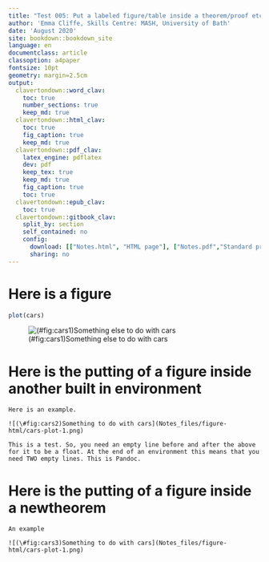 ```yaml
---
title: "Test 005: Put a labeled figure/table inside a theorem/proof etc."
author: 'Emma Cliffe, Skills Centre: MASH, University of Bath'
date: 'August 2020'
site: bookdown::bookdown_site
language: en
documentclass: article
classoption: a4paper
fontsize: 10pt
geometry: margin=2.5cm
output:
  clavertondown::word_clav:
    toc: true
    number_sections: true
    keep_md: true
  clavertondown::html_clav:
    toc: true
    fig_caption: true
    keep_md: true
  clavertondown::pdf_clav:
    latex_engine: pdflatex
    dev: pdf
    keep_tex: true
    keep_md: true
    fig_caption: true
    toc: true
  clavertondown::epub_clav:
    toc: true
  clavertondown::gitbook_clav:
    split_by: section
    self_contained: no
    config:
      download: [["Notes.html", "HTML page"], ["Notes.pdf","Standard print PDF"], ["NotesClear.pdf","Clear print PDF"], ["NotesLarge.pdf","Large print PDF"], ["Notes.docx","Accessible Word document"], ["Notes.epub","Accessible EPub book" ]]
      sharing: no
---
```

# Here is a figure

```r
plot(cars)
```

![(\#fig:cars1)Something else to do with cars](Notes_files/figure-html/cars-plot-1.png)

# Here is the putting of a figure inside another built in environment

```example
Here is an example.

![(\#fig:cars2)Something to do with cars](Notes_files/figure-html/cars-plot-1.png)

This is a test. So, you need an empty line before and after the above for it to be a float. At the end of an environment this means that you need TWO empty lines. This is Pandoc.

```

# Here is the putting of a figure inside a newtheorem

```newtheorem
An example

![(\#fig:cars3)Something to do with cars](Notes_files/figure-html/cars-plot-1.png)


```

